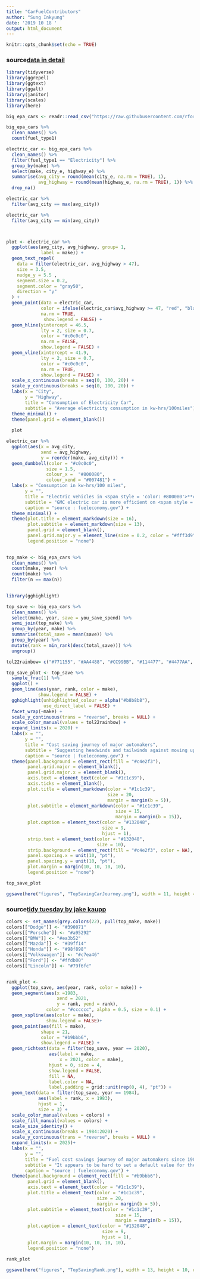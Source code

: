 ```yaml
---
title: "CarFuelContributors"
author: "Sung Inkyung"
date: '2019 10 18 '
output: html_document
---
```


```r
knitr::opts_chunk$set(echo = TRUE)
```
### source[data in detail](https://www.fueleconomy.gov/feg/ws/index.shtml#fuelType1)
```r
library(tidyverse)
library(ggrepel)
library(ggtext)
library(ggalt)
library(janitor)
library(scales)
library(here)
```

```r
big_epa_cars <- readr::read_csv("https://raw.githubusercontent.com/rfordatascience/tidytuesday/master/data/2019/2019-10-15/big_epa_cars.csv")
```

```r
big_epa_cars %>% 
  clean_names() %>% 
  count(fuel_type1)
```

```r
electric_car <- big_epa_cars %>% 
  clean_names() %>% 
  filter(fuel_type1 == "Electricity") %>% 
  group_by(make) %>% 
  select(make, city_e, highway_e) %>% 
  summarise(avg_city = round(mean(city_e, na.rm = TRUE), 1),
            avg_highway = round(mean(highway_e, na.rm = TRUE), 1)) %>% 
  drop_na()

electric_car %>% 
  filter(avg_city == max(avg_city))

electric_car %>% 
  filter(avg_city == min(avg_city))



plot <- electric_car %>% 
  ggplot(aes(avg_city, avg_highway, group= 1,
             label = make)) + 
  geom_text_repel(
    data = filter(electric_car, avg_highway > 47),
    size = 3.5,
    nudge_y = 5.5 ,
    segment.size = 0.2,
    segment.color = "gray50",
    direction = "y"
  ) +
  geom_point(data = electric_car,
             color = ifelse(electric_car$avg_highway >= 47, "red", "black"),
             na.rm = TRUE,
              show.legend = FALSE) +
  geom_hline(yintercept = 46.5, 
             lty = 2, size = 0.7,
             color = "#c0c0c0", 
             na.rm = FALSE,
             show.legend = FALSE) +
  geom_vline(xintercept = 41.9,
             lty = 2, size = 0.7,
             color = "#c0c0c0", 
             na.rm = TRUE,
             show.legend = FALSE) +
  scale_x_continuous(breaks = seq(0, 100, 20)) +
  scale_y_continuous(breaks = seq(0, 100, 20)) +
  labs(x = "City",
       y = "Highway",
       title = "Consumption of Electricity Car",
       subtitle = "Average electricity consumption in kw-hrs/100miles") +
  theme_minimal() +
  theme(panel.grid = element_blank())
  
  plot
```

```r
electric_car %>% 
  ggplot(aes(x = avg_city, 
             xend = avg_highway,
             y = reorder(make, avg_city))) +
  geom_dumbbell(color = "#c0c0c0",
               size = 1.5,
               colour_x =  "#800080",
               colour_xend = "#007481") +
  labs(x = "Consumption in kw-hrs/100 miles",
       y = "",
       title = "Electric vehicles in <span style = 'color: #800080'>**city**</span> and <span style = 'color:#007481'>**highway**</span>", 
       subtitle = "GMC electric car is more efficient on <span style = 'color:#007481'>highway</span>, <br>which is different from other electric car makers.",
       caption = "source : fueleconomy.gov") +
  theme_minimal() +
  theme(plot.title = element_markdown(size = 16),
        plot.subtitle = element_markdown(size = 13),
        panel.grid = element_blank(),
        panel.grid.major.y = element_line(size = 0.2, color = "#fff3d9"),
        legend.position = "none") 
 
```

```r
top_make <- big_epa_cars %>%
  clean_names() %>% 
  count(make, year) %>% 
  count(make) %>% 
  filter(n == max(n))
 
```

```r
library(gghighlight)

top_save <- big_epa_cars %>% 
  clean_names() %>% 
  select(make, year, save = you_save_spend) %>% 
  semi_join(top_make) %>% 
  group_by(year, make) %>% 
  summarise(total_save = mean(save)) %>% 
  group_by(year) %>% 
  mutate(rank = min_rank(desc(total_save))) %>% 
  ungroup()

tol22rainbow= c("#771155", "#AA4488", "#CC99BB", "#114477", "#4477AA", "#77AADD", "#117777", "#44AAAA", "#77CCCC", "#117744", "#008000", "#88CCAA", "#777711", "#AAAA44", "#244C96", "#774411", "#AA7744", "#FFA500", "#771122", "#AA4455", "#DD7788", "#525252")

top_save_plot <- top_save %>%
  sample_frac(1) %>% 
  ggplot() +
  geom_line(aes(year, rank, color = make),
            show.legend = FALSE) +
  gghighlight(unhighlighted_colour = alpha("#b8b8b8"),
              use_direct_label = FALSE) +
  facet_wrap(~make) +
  scale_y_continuous(trans = "reverse", breaks = NULL) +
  scale_color_manual(values = tol22rainbow) +
  expand_limits(x = 2020) +
  labs(x = "",
       y = "",
       title = "Cost saving journey of major automakers",
       subtitle = "Suggesting headwinds and tailwinds against moving upward are displayed among automakers<br>since 1984. <span style='color:#008000'>**Jaguar**</span>, <span style = 'color:#244C96'>**Mercedez-Benz**</span> and <span style='color:#FFA500'>**Porsche**</span> need a bold plan to shift.",
       caption = "source | fueleconomy.gov") +
  theme(panel.background = element_rect(fill = "#c4e2f3"),
        panel.grid.major = element_blank(),
        panel.grid.major.x = element_blank(),
        axis.text = element_text(color = "#1c1c39"),
        axis.ticks = element_blank(),
        plot.title = element_markdown(color = "#1c1c39",
                                      size = 20,
                                      margin = margin(b = 5)),
        plot.subtitle = element_markdown(color = "#1c1c39",
                                         size = 15,
                                         margin = margin(b = 15)),
        plot.caption = element_text(color = "#132048",
                                    size = 9,
                                    hjust = 1),
        strip.text = element_text(color = "#132048",
                                  size = 10),
        strip.background = element_rect(fill = "#c4e2f3", color = NA),
        panel.spacing.x = unit(10, "pt"),
        panel.spacing.y = unit(10, "pt"),
        plot.margin = margin(10, 10, 10, 10),
        legend.position = "none")

top_save_plot

ggsave(here("figures", "TopSavingCarJourney.png"), width = 11, height = 9, units = "in")

```
### source[tidy tuesday by jake kaupp](https://github.com/jkaupp/tidytuesdays/blob/master/2019/week42/R/analysis.R)
```r
colors <- set_names(grey.colors(22), pull(top_make, make))
colors[["Dodge"]] <- "#390071"
colors[["Porsche"]] <- "#a95292"
colors[["BMW"]] <- "#ea3b52"
colors[["Mazda"]] <- "#39ff14"
colors[["Honda"]] <- "#98f898"
colors[["Volkswagen"]] <- "#c7ea46"
colors[["Ford"]] <- "#ffdb00"
colors[["Lincoln"]] <- "#79f6fc"


rank_plot <-  
  ggplot(top_save, aes(year, rank, color = make)) +
  geom_segment(aes(x =1983,
                   xend = 2021,
                   y = rank, yend = rank),
               color = "#cccccc", alpha = 0.5, size = 0.1) +
  geom_xspline(aes(color = make),
               show.legend = FALSE)+
  geom_point(aes(fill = make), 
             shape = 21, 
             color = "#b9bbb6",
             show.legend = FALSE) +
  geom_richtext(data = filter(top_save, year == 2020), 
                aes(label = make, 
                    x = 2021, color = make), 
                hjust = 0, size = 4, 
                show.legend = FALSE,  
                fill = NA, 
                label.color = NA,
                label.padding = grid::unit(rep(0, 4), "pt")) +
  geom_text(data = filter(top_save, year == 1984),
            aes(label = rank, x = 1983),
            hjust = 1,
            size = 3) +
  scale_color_manual(values = colors) +
  scale_fill_manual(values = colors) +
  scale_size_identity() +
  scale_x_continuous(breaks = 1984:2020) +
  scale_y_continuous(trans = "reverse", breaks = NULL) +
  expand_limits(x = 2025)+
  labs(x = "",
       y = "",
       title = "Fuel cost savings journey of major automakers since 1984",
       subtitle = "It appears to be hard to set a default value for the pereference or purpose of car buyers despite of cost saving advantage \nsince it is a challenging task to pull off a desired result.",
       caption = "source | fueleconomy.gov") +
  theme(panel.background = element_rect(fill = "#b9bbb6"),
        panel.grid = element_blank(),
        axis.text = element_text(color = "#1c1c39"),
        plot.title = element_text(color = "#1c1c39",
                                  size = 20,
                                  margin = margin(b = 5)),
        plot.subtitle = element_text(color = "#1c1c39",
                                         size = 15,
                                         margin = margin(b = 15)),
        plot.caption = element_text(color = "#132048",
                                    size = 9,
                                    hjust = 1),
        plot.margin = margin(10, 10, 10, 10),
        legend.position = "none")

rank_plot

ggsave(here("figures", "TopSavingRank.png"), width = 13, height = 10, units = "in")

```
